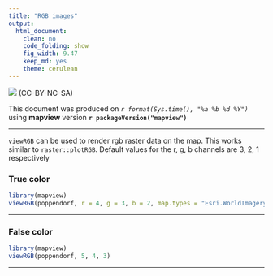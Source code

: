 ```yaml
---
title: "RGB images"
output:
  html_document:
    clean: no
    code_folding: show
    fig_width: 9.47
    keep_md: yes
    theme: cerulean
---
```


![](http://i.creativecommons.org/l/by-nc-sa/3.0/88x31.png) (CC-BY-NC-SA)

This document was produced on _`r format(Sys.time(), "%a %b %d %Y")`_ using **mapview** version **`r packageVersion("mapview")`**

------

`viewRGB` can be used to render rgb raster data on the map. This works similar to `raster::plotRGB`. Default values for the r, g, b channels are 3, 2, 1 respectively

### True color

```r
library(mapview)
viewRGB(poppendorf, r = 4, g = 3, b = 2, map.types = "Esri.WorldImagery")
```

------

### False color

```r
library(mapview)
viewRGB(poppendorf, 5, 4, 3)
```

------
